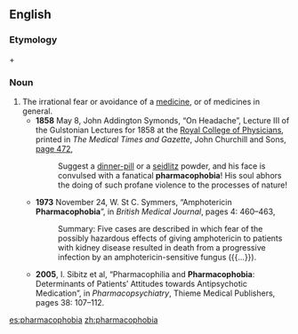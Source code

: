 ==English==

===Etymology===
{{term|pharmaco-}} + {{term|-phobia}}

===Noun===
{{en-noun}}

# The irrational fear or avoidance of a [[medicine]], or of medicines in general.
#* '''1858''' May 8, John Addington Symonds,<!-- but apparently not the same person as is the topic of [[wikipedia:John Addington Symonds]] --> “On Headache”, Lecture III of the Gulstonian Lectures for 1858 at the [[w:Royal College of Physicians|Royal College of Physicians]], printed in ''The Medical Times and Gazette'', John Churchill and Sons, [http://books.google.com/books?id=WRcCAAAAYAAJ&amp;pg=PA472&amp;dq=pharmacophobia page 472],
#*: Suggest a [[dinner-pill]] or a [[seidlitz]] powder, and his face is convulsed with a fanatical '''pharmacophobia'''! His soul abhors the doing of such profane violence to the processes of nature!
#* '''1973''' November 24, W. St C. Symmers, “Amphotericin '''Pharmacophobia'''”,<sup >[http://www.pubmedcentral.nih.gov/articlerender.fcgi?artid=1587609 ]</sup > in ''British Medical Journal'', pages 4: 460–463,
#*: Summary: Five cases are described in which fear of the possibly hazardous effects of giving amphotericin to patients with kidney disease resulted in death from a progressive infection by an amphotericin-sensitive fungus ({{...}}).
#* '''2005''', I. Sibitz et al, “Pharmacophilia and '''Pharmacophobia''': Determinants of Patients’ Attitudes towards Antipsychotic Medication”,<sup >[http://www.thieme-connect.com/ejournals/DOI/10.1055/s-2005-864119 ]</sup > in ''Pharmacopsychiatry'', Thieme Medical Publishers, pages 38: 107–112.

[[es:pharmacophobia]]
[[zh:pharmacophobia]]